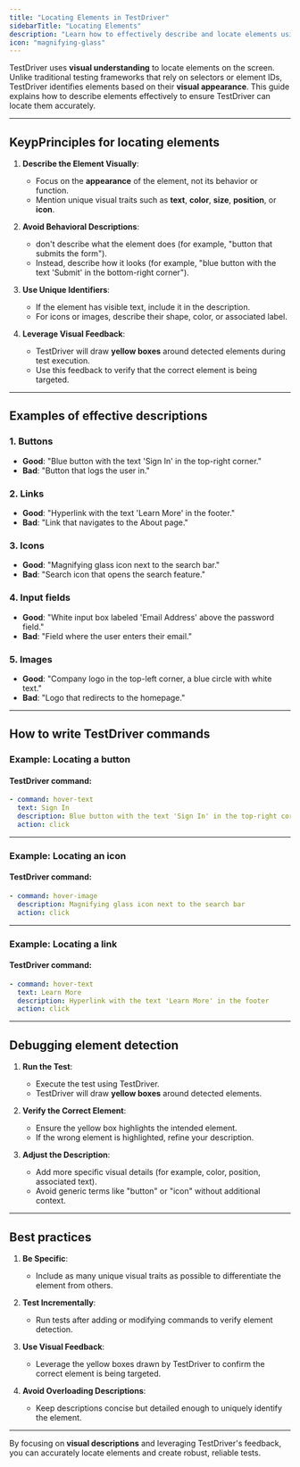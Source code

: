 ```yaml
---
title: "Locating Elements in TestDriver"
sidebarTitle: "Locating Elements"
description: "Learn how to effectively describe and locate elements using TestDriver's visual understanding capabilities."
icon: "magnifying-glass"
---
```


TestDriver uses **visual understanding** to locate elements on the screen. Unlike traditional testing frameworks that rely on selectors or element IDs, TestDriver identifies elements based on their **visual appearance**. This guide explains how to describe elements effectively to ensure TestDriver can locate them accurately.

---

## KeypPrinciples for locating elements

1. **Describe the Element Visually**:

   - Focus on the **appearance** of the element, not its behavior or function.
   - Mention unique visual traits such as **text**, **color**, **size**, **position**, or **icon**.

2. **Avoid Behavioral Descriptions**:

   - don't describe what the element does (for example, "button that submits the form").
   - Instead, describe how it looks (for example, "blue button with the text 'Submit' in the bottom-right corner").

3. **Use Unique Identifiers**:

   - If the element has visible text, include it in the description.
   - For icons or images, describe their shape, color, or associated label.

4. **Leverage Visual Feedback**:
   - TestDriver will draw **yellow boxes** around detected elements during test execution.
   - Use this feedback to verify that the correct element is being targeted.

---

## Examples of effective descriptions

### 1. Buttons

- **Good**: "Blue button with the text 'Sign In' in the top-right corner."
- **Bad**: "Button that logs the user in."

### 2. Links

- **Good**: "Hyperlink with the text 'Learn More' in the footer."
- **Bad**: "Link that navigates to the About page."

### 3. Icons

- **Good**: "Magnifying glass icon next to the search bar."
- **Bad**: "Search icon that opens the search feature."

### 4. Input fields

- **Good**: "White input box labeled 'Email Address' above the password field."
- **Bad**: "Field where the user enters their email."

### 5. Images

- **Good**: "Company logo in the top-left corner, a blue circle with white text."
- **Bad**: "Logo that redirects to the homepage."

---

## How to write TestDriver commands

### Example: Locating a button

#### TestDriver command:

```yaml
- command: hover-text
  text: Sign In
  description: Blue button with the text 'Sign In' in the top-right corner
  action: click
```

---

### Example: Locating an icon

#### TestDriver command:

```yaml
- command: hover-image
  description: Magnifying glass icon next to the search bar
  action: click
```

---

### Example: Locating a link

#### TestDriver command:

```yaml
- command: hover-text
  text: Learn More
  description: Hyperlink with the text 'Learn More' in the footer
  action: click
```

---

## Debugging element detection

1. **Run the Test**:

   - Execute the test using TestDriver.
   - TestDriver will draw **yellow boxes** around detected elements.

2. **Verify the Correct Element**:

   - Ensure the yellow box highlights the intended element.
   - If the wrong element is highlighted, refine your description.

3. **Adjust the Description**:
   - Add more specific visual details (for example, color, position, associated text).
   - Avoid generic terms like "button" or "icon" without additional context.

---

## Best practices

1. **Be Specific**:

   - Include as many unique visual traits as possible to differentiate the element from others.

2. **Test Incrementally**:

   - Run tests after adding or modifying commands to verify element detection.

3. **Use Visual Feedback**:

   - Leverage the yellow boxes drawn by TestDriver to confirm the correct element is being targeted.

4. **Avoid Overloading Descriptions**:
   - Keep descriptions concise but detailed enough to uniquely identify the element.

---

By focusing on **visual descriptions** and leveraging TestDriver's feedback, you can accurately locate elements and create robust, reliable tests.
